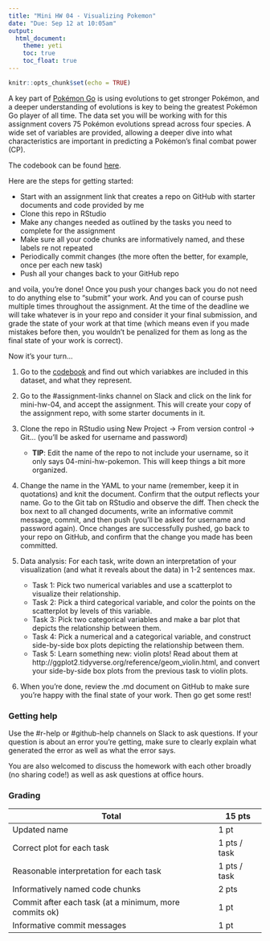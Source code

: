 ```yaml
---
title: "Mini HW 04 - Visualizing Pokemon"
date: "Due: Sep 12 at 10:05am"
output: 
  html_document: 
    theme: yeti
    toc: true
    toc_float: true
---
```


```r
knitr::opts_chunk$set(echo = TRUE)
```

A key part of [Pokémon Go](http://www.pokemongo.com/) is using evolutions to get stronger Pokémon, and a deeper understanding of evolutions is key to being the greatest Pokémon Go player of all time. The data set you will be working with for this assignment covers 75 Pokémon evolutions spread across four species. A wide set of variables are provided, allowing a deeper dive into what characteristics are important in predicting a Pokémon's final combat power (CP).

The codebook can be found [here](https://www.openintro.org/stat/data/?data=pokemon).

Here are the steps for getting started:

- Start with an assignment link that creates a repo on GitHub with starter documents and code provided by me
- Clone this repo in RStudio
- Make any changes needed as outlined by the tasks you need to complete for the assignment
- Make sure all your code chunks are informatively named, and these labels re not repeated
- Periodically commit changes (the more often the better, for example, once per each new task)
- Push all your changes back to your GitHub repo

and voila, you're done! Once you push your changes back you do not need to do anything else to "submit" your work. And you can of course push multiple times throughout the assignment. At the time of the deadline we will take whatever is in your repo and consider it your final submission, and grade the state of your work at that time (which means even if you made mistakes before then, you wouldn't be penalized for them as long as the final state of your work is correct).

Now it's your turn...

1. Go to the [codebook](https://www.openintro.org/stat/data/?data=pokemon) and find out which variabkes are included in this dataset, and what they represent.

2. Go to the #assignment-links channel on Slack and click on the link for mini-hw-04, and accept the assignment. This will create your copy of the assignment repo, with some starter documents in it. 

3. Clone the repo in RStudio using New Project -> From version control -> Git... (you'll be asked for username and password)
    - **TIP**: Edit the name of the repo to not include your username, so it only says 04-mini-hw-pokemon. This will keep things a bit more organized.

4. Change the name in the YAML to your name (remember, keep it in quotations) and knit the document. Confirm that the output reflects your name. Go to the Git tab on RStudio and observe the diff. Then check the box next to all changed documents, write an informative commit message, commit, and then push (you'll be asked for username and password again). Once changes are successfully pushed, go back to your repo on GitHub, and confirm that the change you made has been committed.

5. Data analysis: For each task, write down an interpretation of your visualization (and what it reveals about the data) in 1-2 sentences max.

    - Task 1: Pick two numerical variables and use a scatterplot to visualize their relationship.
    - Task 2: Pick a third categorical variable, and color the points on the scatterplot by levels of this variable.
    - Task 3: Pick two categorical variables and make a bar plot that depicts the relationship between them.
    - Task 4: Pick a numerical and a categorical variable, and construct side-by-side box plots depicting the relationship between them.
    - Task 5: Learn something new: violin plots! Read about them at http://ggplot2.tidyverse.org/reference/geom_violin.html, and convert your side-by-side box plots from the previous task to violin plots.

6. When you're done, review the .md document on GitHub to make sure you're happy with the final state of your work. Then go get some rest!

### Getting help

Use the #r-help or #github-help channels on Slack to ask questions. If your question is about an error you're getting, make sure to clearly explain what generated the error as well as what the error says.

You are also welcomed to discuss the homework with each other broadly (no sharing code!) as well as ask questions at office hours.

### Grading

Total                                                   | 15 pts
--------------------------------------------------------|--------
Updated name                                            | 1 pt
Correct plot for each task                              | 1 pts / task
Reasonable interpretation for each task                 | 1 pts / task
Informatively named code chunks                         | 2 pts
Commit after each task (at a minimum, more commits ok)  | 1 pt
Informative commit messages                             | 1 pt
